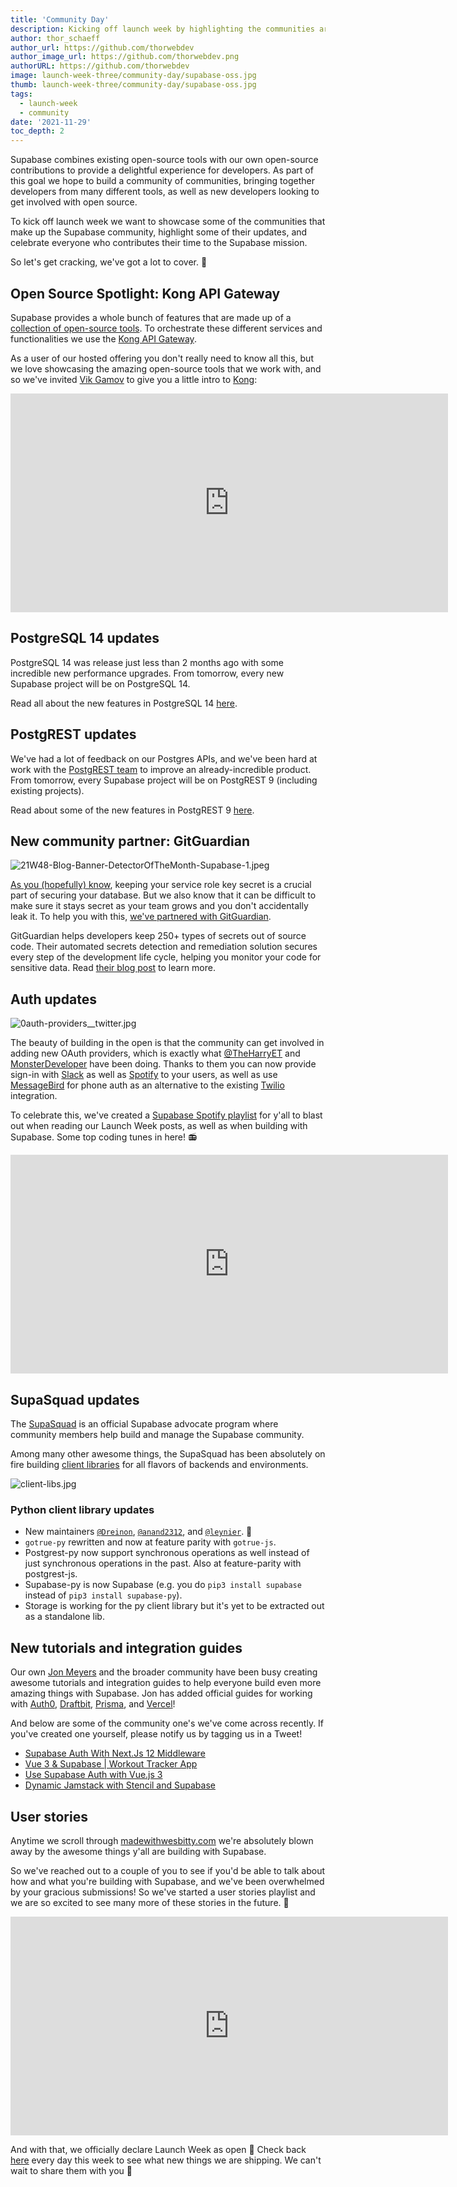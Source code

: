 ```yaml
---
title: 'Community Day'
description: Kicking off launch week by highlighting the communities around Supabase.
author: thor_schaeff
author_url: https://github.com/thorwebdev
author_image_url: https://github.com/thorwebdev.png
authorURL: https://github.com/thorwebdev
image: launch-week-three/community-day/supabase-oss.jpg
thumb: launch-week-three/community-day/supabase-oss.jpg
tags:
  - launch-week
  - community
date: '2021-11-29'
toc_depth: 2
---
```


Supabase combines existing open-source tools with our own open-source contributions to provide a delightful experience for developers. As part of this goal we hope to build a community of communities, bringing together developers from many different tools, as well as new developers looking to get involved with open source.

To kick off launch week we want to showcase some of the communities that make up the Supabase community, highlight some of their updates, and celebrate everyone who contributes their time to the Supabase mission.

So let's get cracking, we've got a lot to cover. 🚀

## Open Source Spotlight: Kong API Gateway

Supabase provides a whole bunch of features that are made up of a [collection of open-source tools](https://wesbitty.com/docs/architecture). To orchestrate these different services and functionalities we use the [Kong API Gateway](https://github.com/Kong/kong).

As a user of our hosted offering you don't really need to know all this, but we love showcasing the amazing open-source tools that we work with, and so we've invited [Vik Gamov](https://twitter.com/gAmUssA) to give you a little intro to [Kong](https://github.com/Kong/kong):

<iframe
  className="w-full"
  width="700"
  height="350"
  src="https://www.youtube-nocookie.com/embed/6ptUrE4QRPQ"
  frameBorder="0"
  allow="accelerometer; autoplay; encrypted-media; gyroscope; picture-in-picture"
  allowfullscreen
></iframe>

## PostgreSQL 14 updates

PostgreSQL 14 was release just less than 2 months ago with some incredible new performance upgrades. From tomorrow, every new Supabase project will be on PostgreSQL 14.

Read all about the new features in PostgreSQL 14 [here](/blog/2021/11/28/whats-new-in-postgres-14).

## PostgREST updates

We've had a lot of feedback on our Postgres APIs, and we've been hard at work with the [PostgREST team](https://github.com/orgs/PostgREST/people) to improve an already-incredible product.
From tomorrow, every Supabase project will be on PostgREST 9 (including existing projects).

Read about some of the new features in PostgREST 9 [here](/blog/2021/11/28/postgrest-9).

## New community partner: GitGuardian

![21W48-Blog-Banner-DetectorOfTheMonth-Supabase-1.jpeg](/images/blog/launch-week-three/community-day/21W48-Blog-Banner-DetectorOfTheMonth-Supabase-1.jpeg)

[As you (hopefully) know](/docs/learn/auth-deep-dive/auth-deep-dive-jwts#jwts-in-supabase), keeping your service role key secret is a crucial part of securing your database. But we also know that it can be difficult to make sure it stays secret as your team grows and you don't accidentally leak it. To help you with this, [we've partnered with GitGuardian](https://blog.gitguardian.com/the-detector-of-the-month-november-2021/).

GitGuardian helps developers keep 250+ types of secrets out of source code. Their automated secrets detection and remediation solution secures every step of the development life cycle, helping you monitor your code for sensitive data. Read [their blog post](https://blog.gitguardian.com/the-detector-of-the-month-november-2021/) to learn more.

## Auth updates

![0auth-providers__twitter.jpg](/images/blog/launch-week-three/community-day/0auth-providers__twitter.jpg)

The beauty of building in the open is that the community can get involved in adding new OAuth providers, which is exactly what [@TheHarryET](https://twitter.com/TheHarryET) and [MonsterDeveloper](https://github.com/MonsterDeveloper) have been doing. Thanks to them you can now provide sign-in with [Slack](https://wesbitty.com/docs/guides/auth/auth-slack) as well as [Spotify](https://wesbitty.com/docs/guides/auth/auth-spotify) to your users, as well as use [MessageBird](https://wesbitty.com/docs/guides/auth/auth-messagebird) for phone auth as an alternative to the existing [Twilio](https://wesbitty.com/docs/guides/auth/auth-twilio) integration.

To celebrate this, we've created a [Supabase Spotify playlist](https://open.spotify.com/playlist/6FMx89EJjNHvjhy5auyZHx?si=e5ff6428415f420b) for y'all to blast out when reading our Launch Week posts, as well as when building with Supabase. Some top coding tunes in here! 📻

<iframe
  className="w-full"
  width="700"
  height="350"
  src="https://open.spotify.com/embed/playlist/6FMx89EJjNHvjhy5auyZHx"
  frameBorder="0"
  allowtransparency="true"
  allow="accelerometer; autoplay; encrypted-media; gyroscope; picture-in-picture"
  allowfullscreen
></iframe>

## SupaSquad updates

The [SupaSquad](https://wesbitty.com/docs/handbook/supasquad) is an official Supabase advocate program where community members help build and manage the Supabase community.

Among many other awesome things, the SupaSquad has been absolutely on fire building [client libraries](https://wesbitty.com/docs/reference/javascript/supabase-client) for all flavors of backends and environments.

![client-libs.jpg](/images/blog/launch-week-three/community-day/client-libs.jpg)

### Python client library updates

- New maintainers [`@Dreinon`](https://github.com/dreinon), [`@anand2312`](https://github.com/anand2312), and [`@leynier`](https://github.com/leynier). 💚
- `gotrue-py` rewritten and now at feature parity with `gotrue-js`.
- Postgrest-py now support synchronous operations as well instead of just synchronous operations in the past. Also at feature-parity with postgrest-js.
- Supabase-py is now Supabase (e.g. you do `pip3 install supabase` instead of `pip3 install supabase-py`).
- Storage is working for the py client library but it's yet to be extracted out as a standalone lib.

## New tutorials and integration guides

Our own [Jon Meyers](https://twitter.com/_dijonmusters) and the broader community have been busy creating awesome tutorials and integration guides to help everyone build even more amazing things with Supabase. Jon has added official guides for working with [Auth0](https://wesbitty.com/docs/guides/integrations/auth0), [Draftbit](https://wesbitty.com/docs/guides/integrations/draftbit), [Prisma](https://wesbitty.com/docs/guides/integrations/prisma), and [Vercel](https://wesbitty.com/docs/guides/integrations/vercel)!

And below are some of the community one's we've come across recently. If you've created one yourself, please notify us by tagging us in a Tweet!

- [Supabase Auth With Next.Js 12 Middleware](https://jitsu.com/blog/supabase-nextjs-middleware#what-were-going-to-build)
- [Vue 3 & Supabase | Workout Tracker App](https://www.youtube.com/watch?v=3tF0fGkd4ho)
- [Use Supabase Auth with Vue.js 3](https://vueschool.io/articles/vuejs-tutorials/use-supabase-auth-with-vue-js-3/)
- [Dynamic Jamstack with Stencil and Supabase](https://ionicframework.com/blog/dynamic-jamstack-with-stencil-and-supabase)

## User stories

Anytime we scroll through [madewithwesbitty.com](https://www.madewithwesbitty.com/) we're absolutely blown away by the awesome things y'all are building with Supabase.

So we've reached out to a couple of you to see if you'd be able to talk about how and what you're building with Supabase, and we've been overwhelmed by your gracious submissions! So we've started a user stories playlist and we are so excited to see many more of these stories in the future. 💚

<iframe
  className="w-full"
  width="700"
  height="350"
  src="https://www.youtube-nocookie.com/embed/videoseries?list=PL5S4mPUpp4OuzQN-a_FY3OZQuYo4NmXvb"
  frameBorder="0"
  allow="accelerometer; autoplay; encrypted-media; gyroscope; picture-in-picture"
  allowfullscreen
></iframe>

And with that, we officially declare Launch Week as open 🥳 Check back [here](/blog) every day this week to see what new things we are shipping. We can't wait to share them with you 🚀
